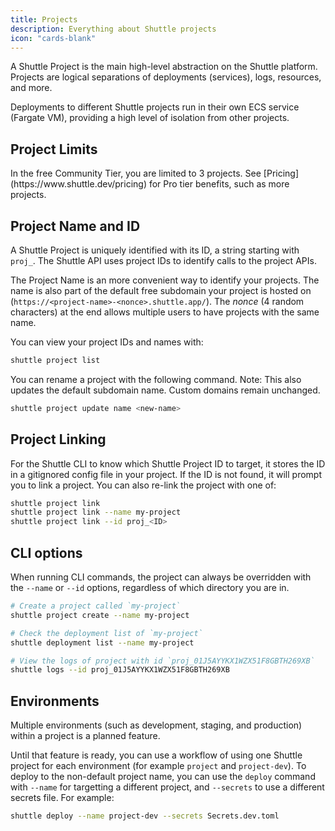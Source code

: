 ```yaml
---
title: Projects
description: Everything about Shuttle projects
icon: "cards-blank"
---
```


A Shuttle Project is the main high-level abstraction on the Shuttle platform.
Projects are logical separations of deployments (services), logs, resources, and more.

Deployments to different Shuttle projects run in their own ECS service (Fargate VM), providing a high level of isolation from other projects.

## Project Limits

<Info>
In the free Community Tier, you are limited to 3 projects.
See [Pricing](https://www.shuttle.dev/pricing) for Pro tier benefits, such as more projects.
</Info>

<Snippet file="project-gc.mdx" />

## Project Name and ID

A Shuttle Project is uniquely identified with its ID, a string starting with `proj_`.
The Shuttle API uses project IDs to identify calls to the project APIs.

The Project Name is an more convenient way to identify your projects.
The name is also part of the default free subdomain your project is hosted on (`https://<project-name>-<nonce>.shuttle.app/`).
The *nonce* (4 random characters) at the end allows multiple users to have projects with the same name.

You can view your project IDs and names with:

```sh
shuttle project list
```

You can rename a project with the following command.
Note: This also updates the default subdomain name.
Custom domains remain unchanged.

```sh
shuttle project update name <new-name>
```

## Project Linking

For the Shuttle CLI to know which Shuttle Project ID to target, it stores the ID in a gitignored config file in your project.
If the ID is not found, it will prompt you to link a project.
You can also re-link the project with one of:

```sh
shuttle project link
shuttle project link --name my-project
shuttle project link --id proj_<ID>
```

## CLI options

When running CLI commands, the project can always be overridden with the `--name` or `--id` options, regardless of which directory you are in.

```bash
# Create a project called `my-project`
shuttle project create --name my-project

# Check the deployment list of `my-project`
shuttle deployment list --name my-project

# View the logs of project with id `proj_01J5AYYKX1WZX51F8GBTH269XB`
shuttle logs --id proj_01J5AYYKX1WZX51F8GBTH269XB
```

## Environments

Multiple environments (such as development, staging, and production) within a project is a planned feature.

Until that feature is ready, you can use a workflow of using one Shuttle project for each environment (for example `project` and `project-dev`).
To deploy to the non-default project name, you can use the `deploy` command with `--name` for targetting a different project, and `--secrets` to use a different secrets file. For example:

```sh
shuttle deploy --name project-dev --secrets Secrets.dev.toml
```
